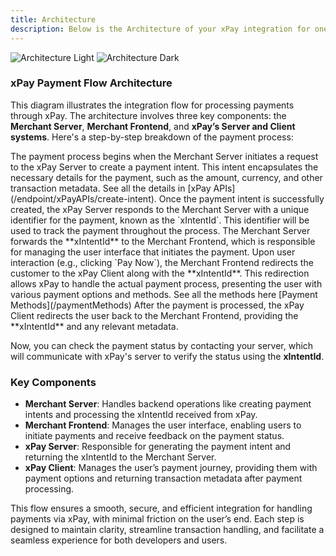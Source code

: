 ```yaml
---
title: Architecture
description: Below is the Architecture of your xPay integration for one time payments.
---
```


<Frame caption="How to accept payments?">
  <img className="block dark:hidden" src="/images/architecture-light.png" alt="Architecture Light" />
  <img className="hidden dark:block" src="/images/architecture-dark.png" alt="Architecture Dark" />
</Frame>

### xPay Payment Flow Architecture

This diagram illustrates the integration flow for processing payments through xPay. The architecture involves three key components: the **Merchant Server**, **Merchant Frontend**, and **xPay’s Server and Client systems**. Here's a step-by-step breakdown of the payment process:

<Steps>
  <Step title="Payment Intent (Merchant Server → xPay Server)">
    The payment process begins when the Merchant Server initiates a request to
    the xPay Server to create a payment intent. This intent encapsulates the
    necessary details for the payment, such as the amount, currency, and other
    transaction metadata. See all the details in [xPay APIs](/endpoint/xPayAPIs/create-intent).
  </Step>
  <Step title="Receive Payment Intent (xPay Server → Merchant Server)">
    Once the payment intent is successfully created, the xPay Server responds to
    the Merchant Server with a unique identifier for the payment, known as the
    `xIntentId`. This identifier will be used to track the payment throughout the
    process.
  </Step>
  <Step title="Forward Intent ID (Merchant Server → Merchant Frontend)">
    The Merchant Server forwards the **xIntentId** to the Merchant Frontend, which
    is responsible for managing the user interface that initiates the payment.
  </Step>
  <Step title="Redirect to xPay Client (Merchant Frontend → xPay Client)">
    Upon user interaction (e.g., clicking `Pay Now`), the Merchant Frontend
    redirects the customer to the xPay Client along with the **xIntentId**. This
    redirection allows xPay to handle the actual payment process, presenting the
    user with various payment options and methods. See all the methods here [Payment Methods](/paymentMethods)
  </Step>
  <Step title="Process Payment & Return Metadata (xPay Client → Merchant Frontend)">
  After the payment is processed, the xPay Client redirects the user back to
  the Merchant Frontend, providing the **xIntentId** and any relevant
  metadata.

  <Tip>Now, you can check the payment status by contacting your server, which will communicate with xPay's server to verify the status using the **xIntentId**.</Tip>
</Step>

</Steps>

### Key Components

- **Merchant Server**: Handles backend operations like creating payment intents and processing the xIntentId received from xPay.
- **Merchant Frontend**: Manages the user interface, enabling users to initiate payments and receive feedback on the payment status.
- **xPay Server**: Responsible for generating the payment intent and returning the xIntentId to the Merchant Server.
- **xPay Client**: Manages the user’s payment journey, providing them with payment options and returning transaction metadata after payment processing.

This flow ensures a smooth, secure, and efficient integration for handling payments via xPay, with minimal friction on the user’s end. Each step is designed to maintain clarity, streamline transaction handling, and facilitate a seamless experience for both developers and users.
